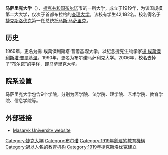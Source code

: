 {{Unreferenced|time=2021-11-22T11:33:28+00:00}}
'''马萨里克大学'''（{{lang-cs|Masarykova univerzita}}），[[捷克共和国|捷克共和国]][[布尔诺|布尔诺]]市的一所大学，成立于1919年，为该国规模第二大大学，仅次于首都布拉格的[[查理大学|查理大学]]。该校有学生42,182名。校名得名于[[捷克斯洛伐克|捷克斯洛伐克]]第一任总统[[托马斯·马萨里克|托马斯·马萨里克]]。

== 历史 ==
1960年，更名为揚·埃萬傑利斯塔·普爾基涅大学，以纪念捷克生物学家[[揚·埃萬傑利斯塔·普爾基涅|揚·埃萬傑利斯塔·普爾基涅]]。1990年，更名为布尔诺马萨利克大学。2006年，校名去掉了“布尔诺”的字样，即马萨里克大学。

== 院系设置 ==
马萨里克大学包含9个学院，分别为医学院、法学院、理学院、艺术学院、教育学院、信息学院等。

==外部链接==
* [http://www.muni.cz/ Masaryk University website]

{{捷克大学}}
{{Authority control}}
{{DEFAULTSORT:Masaryk}}
[[Category:捷克大学|Category:捷克大学]]
[[Category:布尔诺|Category:布尔诺]]
[[Category:1919年創建的教育機構|Category:1919年創建的教育機構]]
[[Category:冠以人名的教育机构|Category:冠以人名的教育机构]]
[[Category:1919年捷克斯洛伐克建立|Category:1919年捷克斯洛伐克建立]]